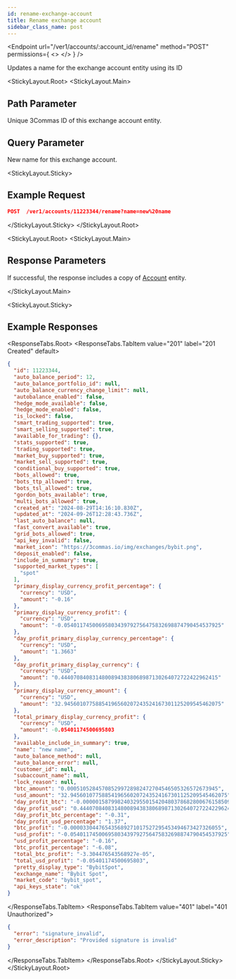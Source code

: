 ```yaml
---
id: rename-exchange-account
title: Rename exchange account
sidebar_class_name: post
---
```




<Endpoint
  url="/ver1/accounts/:account_id/rename"
  method="POST"
  permissions={
    <>
      <Permission title="Permission" description="ACCOUNTS_WRITE" />
      <Permission title="Security" description="SIGNED" />
    </>
  }
/>

Updates a name for the exchange account entity using its ID

<StickyLayout.Root>
<StickyLayout.Main>

## Path Parameter

<ApiParam name='account_id' type='integer' id="account_id" required>
    Unique 3Commas ID of this exchange account entity.
</ApiParam>

## Query Parameter

<ApiParam name='name' type='integer' id="name" required>
    New name for this exchange account.
</ApiParam>
</StickyLayout.Main>

<StickyLayout.Sticky>
## Example Request

```json
POST  /ver1/accounts/11223344/rename?name=new%20name
```
</StickyLayout.Sticky>
</StickyLayout.Root>

<StickyLayout.Root>
<StickyLayout.Main>

## Response Parameters 

If successful, the response includes a copy of [Account](/account/0_account_entity.mdx) entity.

</StickyLayout.Main>


<StickyLayout.Sticky>
## Example Responses

<ResponseTabs.Root>
<ResponseTabs.TabItem value="201" label="201 Created" default>

```json
{
  "id": 11223344,
  "auto_balance_period": 12,
  "auto_balance_portfolio_id": null,
  "auto_balance_currency_change_limit": null,
  "autobalance_enabled": false,
  "hedge_mode_available": false,
  "hedge_mode_enabled": false,
  "is_locked": false,
  "smart_trading_supported": true,
  "smart_selling_supported": true,
  "available_for_trading": {},
  "stats_supported": true,
  "trading_supported": true,
  "market_buy_supported": true,
  "market_sell_supported": true,
  "conditional_buy_supported": true,
  "bots_allowed": true,
  "bots_ttp_allowed": true,
  "bots_tsl_allowed": true,
  "gordon_bots_available": true,
  "multi_bots_allowed": true,
  "created_at": "2024-08-29T14:16:10.830Z",
  "updated_at": "2024-09-26T12:28:43.736Z",
  "last_auto_balance": null,
  "fast_convert_available": true,
  "grid_bots_allowed": true,
  "api_key_invalid": false,
  "market_icon": "https://3commas.io/img/exchanges/bybit.png",
  "deposit_enabled": false,
  "include_in_summary": true,
  "supported_market_types": [
    "spot"
  ],
  "primary_display_currency_profit_percentage": {
    "currency": "USD",
    "amount": "-0.16"
  },
  "primary_display_currency_profit": {
    "currency": "USD",
    "amount": "-0.05401174500695803439792756475832698874790454537925"
  },
  "day_profit_primary_display_currency_percentage": {
    "currency": "USD",
    "amount": "1.3663"
  },
  "day_profit_primary_display_currency": {
    "currency": "USD",
    "amount": "0.44407084083148008943838068987130264072722422962415"
  },
  "primary_display_currency_amount": {
    "currency": "USD",
    "amount": "32.94560107758854196560207243524167301125209545462075"
  },
  "total_primary_display_currency_profit": {
    "currency": "USD",
    "amount": -0.05401174500695803
  },
  "available_include_in_summary": true,
  "name": "new name",
  "auto_balance_method": null,
  "auto_balance_error": null,
  "customer_id": null,
  "subaccount_name": null,
  "lock_reason": null,
  "btc_amount": "0.000510528457085299728982472704546505326572673945",
  "usd_amount": "32.94560107758854196560207243524167301125209545462075",
  "day_profit_btc": "-0.00000158799824032955015420480378682800676158509741104",
  "day_profit_usd": "0.44407084083148008943838068987130264072722422962415",
  "day_profit_btc_percentage": "-0.31",
  "day_profit_usd_percentage": "1.37",
  "btc_profit": "-0.000033044765435689271017527295453494673427326055",
  "usd_profit": "-0.05401174500695803439792756475832698874790454537925",
  "usd_profit_percentage": "-0.16",
  "btc_profit_percentage": "-6.08",
  "total_btc_profit": "-3.304476543568927e-05",
  "total_usd_profit": "-0.05401174500695803",
  "pretty_display_type": "BybitSpot",
  "exchange_name": "Bybit Spot",
  "market_code": "bybit_spot",
  "api_keys_state": "ok"
}
```
</ResponseTabs.TabItem>
<ResponseTabs.TabItem value="401" label="401 Unauthorized">
  
```json
{
  "error": "signature_invalid",
  "error_description": "Provided signature is invalid"
}
```
  </ResponseTabs.TabItem>
    </ResponseTabs.Root>
    </StickyLayout.Sticky>
</StickyLayout.Root>
